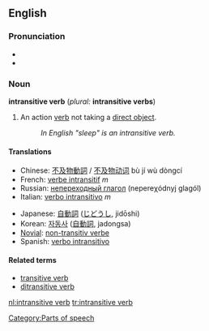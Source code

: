 {{wikipedia}}
==English==
===Pronunciation===
*{{IPA|/ɪnˌtrænsətɪv ˈvɜːb/, /ɪnˌtrænzətɪv ˈvɜːb/}}
*{{SAMPA|/In%tr{ns@tIv "v3:b/, /In%tr{nz@tIv "v3:b/}}

===Noun===
'''intransitive verb''' (''plural:'' '''intransitive verbs''')

#{{grammar}} An action [[verb]] not taking a [[direct object]].
#:''In English "sleep" is an intransitive verb.''

====Translations====
{{top}}
*Chinese: [[不及物動詞]] / [[不及物动词]] bù jí wù dòngcí
*French: [[verbe intransitif]] ''m''
*Russian: [[непереходный глагол]] (nepereχódnyj glagól) {{m}}
*Italian: [[verbo intransitivo]] ''m''
{{mid}}
*Japanese: [[自動詞]] ([[じどうし]], jidōshi)
*Korean: [[자동사]] ([[自動詞]], jadongsa)
*[[Novial]]: [[non-transitiv verbe]]
*Spanish: [[verbo intransitivo]] {{m}}
{{bottom}}

====Related terms====
*[[transitive verb]]
*[[ditransitive verb]]

[[Category:Parts of speech]]

[[nl:intransitive verb]]
[[tr:intransitive verb]]